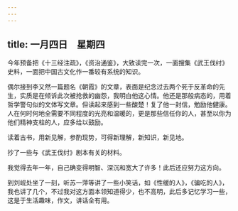 ```yaml
---
---
---
```

title: 一月四日　星期四
---




今年预备把《十三经注疏》，《资治通鉴》，大致读完一次，一面搜集《武王伐纣》史料，一面把中国古文化作一番较有系统的知识。

偶尔接到李又然一篇题名《朝霞》的文章，表面是纪念过去两个死于反革命的先生，实质是在倾诉此次被抢救的幽怨，我明白他这心情。他还是那般病态的，用着哲学警句似的文体写文章。但读起来感到一些酸楚！复了他一封信，勉励他健康。人在何时何地全需要不同程度的光亮和温暖的，更是那些信任你的人，甚至以你为他们精神支柱的人，应多给以鼓励。

读着古书，用新见解，参酌现势，可得新理解，新知识，新见地。

抄了一些与《武王伐纣》剧本有关的材料。

我觉得去年一年，自己确变得明智、深沉和宽大了许多！此后还应努力这方向。

到刘岘处坐了一刻，听苏一萍等讲了一些小笑话，如《性缓的人》，《骗吃的人》，我也讲了几个，不过我对这方面本领知道得少，也不高明，此后多记忆学习一些，这是于生活趣味，作文，讲话全有用。